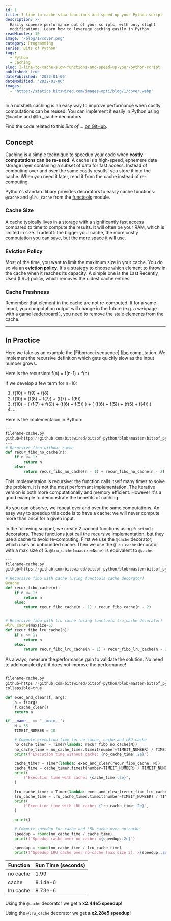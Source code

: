 ```yaml
---
id: 1
title: 1 line to cache slow functions and speed up your Python script
description: >-
  Easily squeeze performance out of your scripts, with only slight
  modifications. Learn how to leverage caching easily in Python.
readMinutes: 10
image: '/blog/1/cover.png'
category: Programming
series: Bits of Python
tags:
  - Python
  - Caching
slug: 1-line-to-cache-slow-functions-and-speed-up-your-python-script
published: true
datePublished: '2022-01-06'
dateModified: '2022-01-06'
images:
  - 'https://statics.bitswired.com/images-opti/blog/1/cover.webp'
---
```


<SummaryBlock>
  In a nutshell: caching is an easy way to improve performance when costly
  computations can be reused. You can implement it easily in Python using @cache
  and @lru_cache decorators
</SummaryBlock>

Find the code related to this _Bits of ..._ [on GitHub][github repo].

## Concept

Caching is a simple technique to speedup your code when **costly computations
can be re-used**. A cache is a high-speed, ephemere data storage layer
containing a subset of data for fast access. Instead of computing over and over
the same costly results, you store it into the cache. When you need it later,
read it from the cache instead of re-computing.

Python's standard libary provides decorators to easily cache functions: `@cache`
and `@lru_cache` from the [functools][functools] module.

### Cache Size

A cache typically lives in a storage with a significantly fast access compared
to time to compute the results. It will often be your RAM, which is limited in
size. Tradeoff: the bigger your cache, the more costly computation you can save,
but the more space it will use.

### Eviction Policy

Most of the time, you want to limit the maximum size in your cache. You do so
via an **eviction policy**. It's a strategy to choose which element to throw in
the cache when it reaches its capacity. A simple one is the Last Recently Used
(LRU) policy, which removes the oldest cache entries.

### Cache Freshness

Remember that element in the cache are not re-computed. If for a same imput, you
computation output will change in the future (e.g. a webpage with a game
leaderboard ), you need to remove the stale elements from the cache.

---

## In Practice

Here we take as an example the [Fibonacci sequence] [fibo] computation. We
implement the recursive definition which gets quickly slow as the input number
grows.

Here is the recursion: f(n) = f(n-1) + f(n)

If we develop a few term for n=10:

1. f(10) = f(9) + f(8)
2. f(10) = (f(8) + f(7)) + (f(7) + f(6))
3. f(10) = ( (f(7) + f(6)) + (f(6) + f(5)) ) + ( (f(6) + f(5)) + (f(5) + f(4)) )
4. ...

Here is the implementaion in Python:

```python
---
filename=cache.py
github=https://github.com/bitswired/bitsof-python/blob/master/bitsof_python/functools_caching/cache.py
---
# Recursive fibo without cache
def recur_fibo_no_cache(n):
    if n <= 1:
        return n
    else:
        return recur_fibo_no_cache(n - 1) + recur_fibo_no_cache(n - 2)
```

<ColoredBlock variant="info">
  This implementaion is recursive: the function calls itself many times to solve
  the problem. It is not the most performant implementation. The iterative
  version is both more computationally and memory efficient. However it's a good
  example to demonstrate the benefits of caching.
</ColoredBlock>

As you can observe, we repeat over and over the same computations. An easy way
to speedup this code is to have a cache: we will never compute more than once
for a given input.

In the following snippet, we create 2 cached functions using `functools`
decorators. These functions just call the recursive implementation, but they use
a cache to avoid re-computing. First we use the `@cache` decorator, which uses
an unbounded cache. Then we use the `@lru_cache` decorator with a max size of 5.
`@lru_cache(maxsize=None)` is equivalent to `@cache`.

```python
---
filename=cache.py
github=https://github.com/bitswired/bitsof-python/blob/master/bitsof_python/functools_caching/cache.py
---
# Recursive fibo with cache (using functools cache decorator)
@cache
def recur_fibo_cache(n):
    if n <= 1:
        return n
    else:
        return recur_fibo_cache(n - 1) + recur_fibo_cache(n - 2)


# Recursive fibo with lru cache (using functools lru_cache decorator)
@lru_cache(maxsize=5)
def recur_fibo_lru_cache(n):
    if n <= 1:
        return n
    else:
        return recur_fibo_lru_cache(n - 1) + recur_fibo_lru_cache(n - 2)
```

As always, measure the performance gain to validate the solution. No need to add
complexity if it does not improve the performance!

```python
---
filename=cache.py
github=https://github.com/bitswired/bitsof-python/blob/master/bitsof_python/functools_caching/cache.py
collapsible=true
---
def exec_and_clear(f, arg):
    a = f(arg)
    f.cache_clear()
    return a

if __name__ == "__main__":
    N = 35
    TIMEIT_NUMBER = 10

    # Compute execution time for no-cache, cache and LRU cache
    no_cache_timer = Timer(lambda: recur_fibo_no_cache(N))
    no_cache_time = no_cache_timer.timeit(number=TIMEIT_NUMBER) / TIMEIT_NUMBER
    print(f"Execution time without cache: {no_cache_time:.2e}")

    cache_timer = Timer(lambda: exec_and_clear(recur_fibo_cache, N))
    cache_time = cache_timer.timeit(number=TIMEIT_NUMBER) / TIMEIT_NUMBER
    print(
        f"Execution time with cache: {cache_time:.2e}",
    )

    lru_cache_timer = Timer(lambda: exec_and_clear(recur_fibo_lru_cache, N))
    lru_cache_time = lru_cache_timer.timeit(number=TIMEIT_NUMBER) / TIMEIT_NUMBER
    print(
        f"Execution time with LRU cache: {lru_cache_time:.2e}",
    )

    print()

    # Compute speedup for cache and LRU cache over no-cache
    speedup = round(no_cache_time / cache_time)
    print(f"Speedup cache over no-cache: x{speedup:.2e}")

    speedup = round(no_cache_time / lru_cache_time)
    print(f"Speedup LRU cache over no-cache (max size 2): x{speedup:.2e}")
```

| Function  | Run Time (seconds) |
| --------- | ------------------ |
| no cache  | 1.99               |
| cache     | 8.14e-6            |
| lru cache | 8.73e-6            |

Using the `@cache` decorator we get a **x2.44e5 speedup**!

Using the `@lru_cache` decorator we get **a x2.28e5 speedup**!

<LinearLogLineChart
  title="Execution time for cache vs no-cache implementation"
  xLabel="Execution time"
  yLabel="N"
  width="100%"
  height={300}
  numYTicks={2}
  gridNumYTicks={2}
  series={props.data}
/>

[github repo]:
  https://github.com/bitswired/bitsof-python/blob/master/bitsof_python/functools_caching/cache.py
[fibo]: https://en.wikipedia.org/wiki/Fibonacci_number
[functools]: https://docs.python.org/3/library/functools.html

